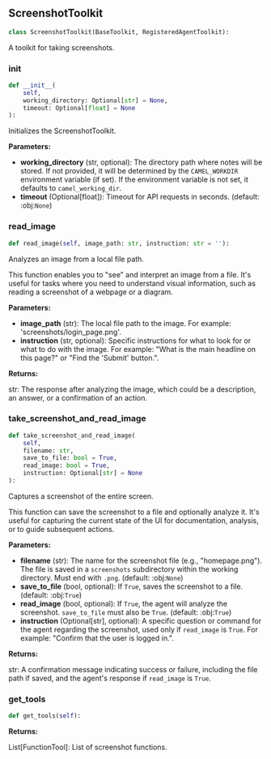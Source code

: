 <a id="camel.toolkits.screenshot_toolkit"></a>

<a id="camel.toolkits.screenshot_toolkit.ScreenshotToolkit"></a>

## ScreenshotToolkit

```python
class ScreenshotToolkit(BaseToolkit, RegisteredAgentToolkit):
```

A toolkit for taking screenshots.

<a id="camel.toolkits.screenshot_toolkit.ScreenshotToolkit.__init__"></a>

### __init__

```python
def __init__(
    self,
    working_directory: Optional[str] = None,
    timeout: Optional[float] = None
):
```

Initializes the ScreenshotToolkit.

**Parameters:**

- **working_directory** (str, optional): The directory path where notes will be stored. If not provided, it will be determined by the `CAMEL_WORKDIR` environment variable (if set). If the environment variable is not set, it defaults to `camel_working_dir`.
- **timeout** (Optional[float]): Timeout for API requests in seconds. (default: :obj:`None`)

<a id="camel.toolkits.screenshot_toolkit.ScreenshotToolkit.read_image"></a>

### read_image

```python
def read_image(self, image_path: str, instruction: str = ''):
```

Analyzes an image from a local file path.

This function enables you to "see" and interpret an image from a
file. It's useful for tasks where you need to understand visual
information, such as reading a screenshot of a webpage or a diagram.

**Parameters:**

- **image_path** (str): The local file path to the image. For example: 'screenshots/login_page.png'.
- **instruction** (str, optional): Specific instructions for what to look for or what to do with the image. For example: "What is the main headline on this page?" or "Find the 'Submit' button.".

**Returns:**

  str: The response after analyzing the image, which could be a
description, an answer, or a confirmation of an action.

<a id="camel.toolkits.screenshot_toolkit.ScreenshotToolkit.take_screenshot_and_read_image"></a>

### take_screenshot_and_read_image

```python
def take_screenshot_and_read_image(
    self,
    filename: str,
    save_to_file: bool = True,
    read_image: bool = True,
    instruction: Optional[str] = None
):
```

Captures a screenshot of the entire screen.

This function can save the screenshot to a file and optionally analyze
it. It's useful for capturing the current state of the UI for
documentation, analysis, or to guide subsequent actions.

**Parameters:**

- **filename** (str): The name for the screenshot file (e.g., "homepage.png"). The file is saved in a `screenshots` subdirectory within the working directory. Must end with `.png`. (default: :obj:`None`)
- **save_to_file** (bool, optional): If `True`, saves the screenshot to a file. (default: :obj:`True`)
- **read_image** (bool, optional): If `True`, the agent will analyze the screenshot. `save_to_file` must also be `True`. (default: :obj:`True`)
- **instruction** (Optional[str], optional): A specific question or command for the agent regarding the screenshot, used only if `read_image` is `True`. For example: "Confirm that the user is logged in.".

**Returns:**

  str: A confirmation message indicating success or failure,
including the file path if saved, and the agent's response
if `read_image` is `True`.

<a id="camel.toolkits.screenshot_toolkit.ScreenshotToolkit.get_tools"></a>

### get_tools

```python
def get_tools(self):
```

**Returns:**

  List[FunctionTool]: List of screenshot functions.
